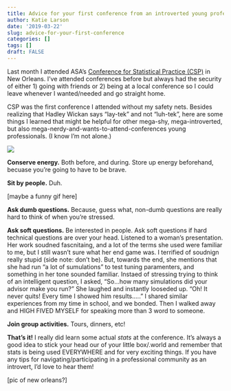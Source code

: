 ```yaml
---
title: Advice for your first conference from an introverted young professional
author: Katie Larson
date: '2019-03-22'
slug: advice-for-your-first-conference
categories: []
tags: []
draft: FALSE
---
```


Last month I attended ASA’s [Conference for Statistical Practice (CSP)](https://ww2.amstat.org/meetings/csp/2019/) in New Orleans. I’ve attended conferences before but always had the security of either 1) going with friends or 2) being at a local conference so I could leave whenever I wanted/needed and go straight home.

CSP was the first conference I attended without my safety nets. Besides realizing that Hadley Wickan says “lay-tek” and not “luh-tek”, here are some things I learned that might be helpful for other mega-shy, mega-introverted, but also mega-nerdy-and-wants-to-attend-conferences young professionals. (I know I’m not alone.)

![](https://media.giphy.com/media/jjiZrAGCkecOA/giphy.gif)

**Conserve energy.** Both before, and during. Store up energy beforehand, becuase you’re going to have to be brave.

**Sit by people.** Duh. 

[maybe a funny gif here]

**Ask dumb questions.** Because, guess what, non-dumb questions are really hard to think of when you’re stressed.

**Ask soft questions.** Be interested in people. Ask soft questions if hard technical questions are over your head. Listened to a woman’s presentation. Her work soudned fascnitaing, and a lot of the terms she used were familiar to me, but I still wasn’t sure what her end game was. I terrified of soudnign really stupid (side note: don’t be). But, towards the end, she mentions that she had run “a lot of sumulations” to test tuning paramenters, and something in her tone sounded familiar. Instaed of stressing trying to think of an intelligent question, I asked, “So...how many simulations did your advisor make you run?” She laughed and instantly looseded up. “Oh! It never quits! Every time I showed him results…..” I shared similar experiences from my time in school, and we bonded. Then I walked away and HIGH FIVED MYSELF for speaking more than 3 word to someone.

**Join group activities.** Tours, dinners, etc!

**That’s it!** I really did learn some actual *stats* at the conference. It’s always a good idea to stick your head our of your little box/.world and remember that stats is being used EVERYWHERE and for very exciting things. If you have any tips for navigating/participating in a professional community as an introvert, I’d love to hear them!

[pic of new orleans?]

